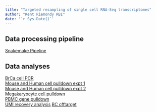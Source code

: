 ```yaml
---
title: "Targeted resampling of single cell RNA-Seq transcriptomes"
author: "Kent Riemondy RBI"
date: '`r Sys.Date()`'
---
```


## Data processing pipeline

[Snakemake Pipeline](../../../pipeline/Snakefile)

## Data analyses

[BrCa cell PCR](../../2018-04-27_pcr_expt/pcr_enrichment.html)   
[Mouse and Human cell pulldown expt 1](../../2018-02-21/lna_pulldown.html)   
[Mouse and Human cell pulldown expt 2](../../2018-05-16_mouse_human/mouse_human_pulldown.html)   
[Megakaryocyte cell pulldown](../../2018-05-15_pbmc/mkcell_pulldown.html)   
[PBMC gene pulldown](../../2018-05-15_pbmc_genes/gene_pulldown.html)   
[UMI recovery analysis](../../2018-05-21_new_old_umis/umis.html)
[BC offtarget](../../results/2018-07-24_barcode_off_target/bcs.html)